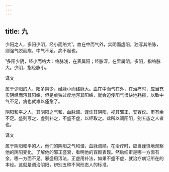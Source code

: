 ```yaml
---
---
---
```

title: 九
---




少阳之人，多阳少阴，经小而络大¹。血在中而气外，实阴而虚阳，独写其络脉，则强气脱而疾，中气不足，病不起也。

¹多阳少阴，经小而络大：络脉浅，在表属阳；经脉深，在里属阴。多阳，指络脉大。少阴，指经脉小。

译文

属于少阳的人，阳多阴少，经脉小而络脉大。血在中而气在外，在治疗时，应当充实阴经而泻其阳络，但是单独过度地泻其阳络，就会迫使阳气很快地耗损，以致中气不足，病也就难以痊愈了。

阴阳和平之人，其阴阳之气和，血脉调。谨诊其阴阳，视其邪正，安容仪。审有余不足。盛则写之，虚则补之，不盛不虚，以经取之。此所以调阳阳，别五态之人者也。

译文

属于阴阳和平的人，他们的阴阳之气和谐，血脉调顺。在治疗时，应当谨慎地观察他的阴阳变化，了解他的邪正盛衰，看明他的容颜表现。然后细审是哪一方面有余，哪一方面不足。邪盛用泻法，正虚用补法，如果不盛不虚，就治疗病证所在的本经。这就是调治阴阳，辨别五种不同形态人的标准。